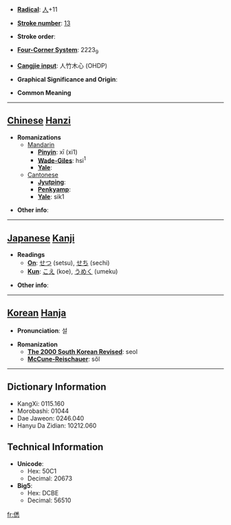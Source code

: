 * '''[[Wiktionary:Chinese radical index| Radical]]''': [[Wiktionary:Chinese radical index 人|人]]+11

* '''[[Wiktionary:Chinese total strokes index|Stroke number]]''': [[Wiktionary:Chinese total strokes index 13|13]]

* '''Stroke order''': 

* '''[[Wiktionary:Chinese four corner index|Four-Corner System]]''': 2223<sub>9</sub>

* '''[[Wiktionary:Chinese Cangjie index|Cangjie input]]''': 人竹木心 (OHDP)

* '''Graphical Significance and Origin''': 

* '''Common Meaning'''

----

== [[Chinese]] [[Hanzi]] ==

* '''Romanizations'''
** [[Mandarin]]
*** '''[[Pinyin]]''': xī (xi1)
*** '''[[Wade-Giles]]''': hsi<sup>1</sup>
*** '''[[Yale]]''': 
**[[Cantonese]]
***'''[[Jyutping]]''':
***'''[[Penkyamp]]''': 
***'''[[Yale]]''': sik1

* '''Other info''': 

----

== [[Japanese]] [[Kanji]] ==

* '''Readings'''
** '''[[On]]''': [[せつ]] (setsu), [[せち]] (sechi)
** '''[[Kun]]''': [[こえ]] (koe), [[うめく]] (umeku)

* '''Other info''':  

----

== [[Korean]] [[Hanja]] ==

* '''Pronunciation''': 설

* '''Romanization'''
** '''[[The 2000 South Korean Revised Romanization|The 2000 South Korean Revised]]''': seol
** '''[[McCune-Reischauer]]''': sŏl

----

== Dictionary Information ==

* KangXi: 0115.160
* Morobashi: 01044
* Dae Jaweon: 0246.040
* Hanyu Da Zidian: 10212.060

== Technical Information ==

* '''Unicode''':
** Hex: 50C1
** Decimal: 20673
* '''Big5''':
** Hex: DCBE
** Decimal: 56510

[[fr:僁]]